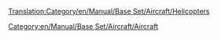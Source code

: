 [[Translation:Category/en/Manual/Base Set/Aircraft/Helicopters]]


[[Category:en/Manual/Base Set/Aircraft/Aircraft]]